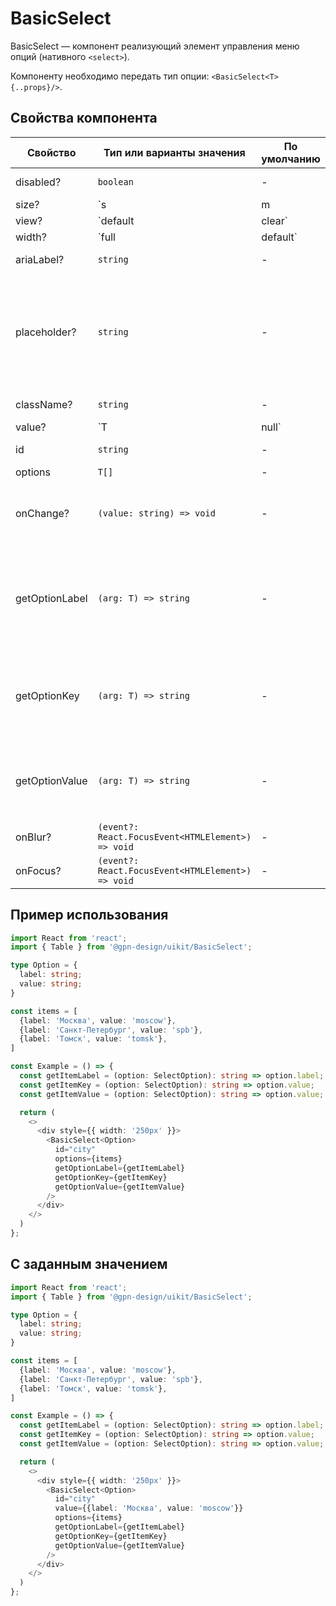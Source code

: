 
# BasicSelect

BasicSelect — компонент реализующий элемент управления меню опций (нативного `<select>`).

Компоненту необходимо передать тип опции: `<BasicSelect<T> {..props}/>`.

## Cвойства компонента

| Свойство            | Тип или варианты значения                                             | По умолчанию              | Описание  |
| ------------------- | --------------------------------------------------------------------- | ------------------------- | --------- |
| disabled?           | `boolean`                                                             | -                         | Активность компонента |
| size?               | `s | m | l`                                                           | `m`                       | Размер компонента |
| view?               | `default | clear`                                                     | `default`                 | Внешний вид компонента |
| width?              | `full | default`                                                      | `default`                 | Cвойство определяет какую ширину будет занимать компонент. `default` ширина согласно содержимому |
| ariaLabel?          | `string`                                                              | -                         | `aria` атрибут для метки |
| placeholder?        | `string`                                                              | -                         | Placeholder — текст, который будет отображаться в качестве подсказки в поле значения, при его отсутствии |
| className?          | `string`                                                              | -                         | Дополнительный класс |
| value?              | `T | null`                                                            | -                         | Значение селекта, по умолчанию `null`. |
| id                  | `string`                                                              | -                         | Идентификатор селекта |
| options             | `T[]`                                                                 | -                         | Опции |
| onChange?           | `(value: string) => void`                                             | -                         | Обработчик события изменения значения компонента |
| getOptionLabel      | `(arg: T) => string`                                                  | -                         | Функция для получения текста опции, он будет отображаться в поле для выбранного значения |
| getOptionKey        | `(arg: T) => string`                                                  | -                         | Функция для формирования `key` опции в списке опций выпадающего блока со списком |
| getOptionValue      | `(arg: T) => string`                                                  | -                         | Функция для формирования значения опции, которое будет возвращаться в форму |
| onBlur?             | `(event?: React.FocusEvent<HTMLElement>) => void`                     | -                         | Обработчик события `blur` |
| onFocus?            | `(event?: React.FocusEvent<HTMLElement>) => void`                     | -                         | Обработчик события `focus` |


## Пример использования

```ts
import React from 'react';
import { Table } from '@gpn-design/uikit/BasicSelect';

type Option = {
  label: string;
  value: string;
}

const items = [
  {label: 'Москва', value: 'moscow'},
  {label: 'Санкт-Петербург', value: 'spb'},
  {label: 'Томск', value: 'tomsk'},
]

const Example = () => {
  const getItemLabel = (option: SelectOption): string => option.label;
  const getItemKey = (option: SelectOption): string => option.value;
  const getItemValue = (option: SelectOption): string => option.value;

  return (
    <>
      <div style={{ width: '250px' }}>
        <BasicSelect<Option>
          id="city"
          options={items}
          getOptionLabel={getItemLabel}
          getOptionKey={getItemKey}
          getOptionValue={getItemValue}
        />
      </div>
    </>
  )
};

```

## С заданным значением

```ts
import React from 'react';
import { Table } from '@gpn-design/uikit/BasicSelect';

type Option = {
  label: string;
  value: string;
}

const items = [
  {label: 'Москва', value: 'moscow'},
  {label: 'Санкт-Петербург', value: 'spb'},
  {label: 'Томск', value: 'tomsk'},
]

const Example = () => {
  const getItemLabel = (option: SelectOption): string => option.label;
  const getItemKey = (option: SelectOption): string => option.value;
  const getItemValue = (option: SelectOption): string => option.value;

  return (
    <>
      <div style={{ width: '250px' }}>
        <BasicSelect<Option>
          id="city"
          value={{label: 'Москва', value: 'moscow'}}
          options={items}
          getOptionLabel={getItemLabel}
          getOptionKey={getItemKey}
          getOptionValue={getItemValue}
        />
      </div>
    </>
  )
};

```
